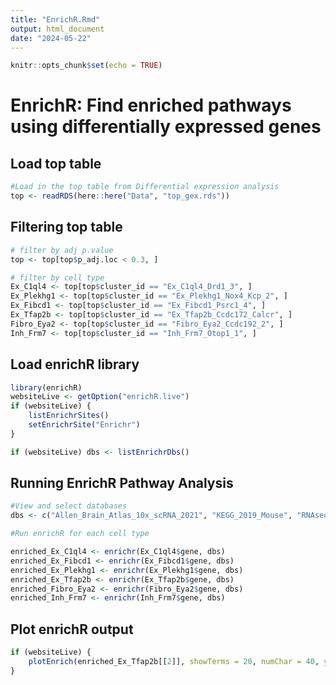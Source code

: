 ```yaml
---
title: "EnrichR.Rmd"
output: html_document
date: "2024-05-22"
---
```


```r
knitr::opts_chunk$set(echo = TRUE)
```

# EnrichR: Find enriched pathways using differentially expressed genes 

## Load top table 
```r
#Load in the top table from Differential expression analysis 
top <- readRDS(here::here("Data", "top_gex.rds"))
```

## Filtering top table 
```r
# filter by adj p.value 
top <- top[top$p_adj.loc < 0.3, ]

# filter by cell type 
Ex_C1ql4 <- top[top$cluster_id == "Ex_C1ql4_Drd1_3", ]
Ex_Plekhg1 <- top[top$cluster_id == "Ex_Plekhg1_Nox4_Kcp_2", ]
Ex_Fibcd1 <- top[top$cluster_id == "Ex_Fibcd1_Psrc1_4", ]
Ex_Tfap2b <- top[top$cluster_id == "Ex_Tfap2b_Ccdc172_Calcr", ]
Fibro_Eya2 <- top[top$cluster_id == "Fibro_Eya2_Ccdc192_2", ]
Inh_Frm7 <- top[top$cluster_id == "Inh_Frm7_Otop1_1", ]
```

## Load enrichR library 
```r
library(enrichR)
websiteLive <- getOption("enrichR.live")
if (websiteLive) {
    listEnrichrSites()
    setEnrichrSite("Enrichr") 
}

if (websiteLive) dbs <- listEnrichrDbs()

```

## Running EnrichR Pathway Analysis 

```r
#View and select databases 
dbs <- c("Allen_Brain_Atlas_10x_scRNA_2021", "KEGG_2019_Mouse", "RNAseq_Automatic_GEO_Signatures_Mouse_Down", "RNAseq_Automatic_GEO_Signatures_Mouse_Up")

#Run enrichR for each cell type 

enriched_Ex_C1ql4 <- enrichr(Ex_C1ql4$gene, dbs)
enriched_Ex_Fibcd1 <- enrichr(Ex_Fibcd1$gene, dbs)
enriched_Ex_Plekhg1 <- enrichr(Ex_Plekhg1$gene, dbs)
enriched_Ex_Tfap2b <- enrichr(Ex_Tfap2b$gene, dbs)
enriched_Fibro_Eya2 <- enrichr(Fibro_Eya2$gene, dbs)
enriched_Inh_Frm7 <- enrichr(Inh_Frm7$gene, dbs)

```

## Plot enrichR output 
```r
if (websiteLive) {
    plotEnrich(enriched_Ex_Tfap2b[[2]], showTerms = 20, numChar = 40, y = "Count", orderBy = "P.value")
}
```



